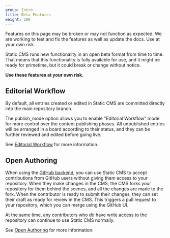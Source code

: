 ```yaml
---
group: Intro
title: Beta Features
weight: 200
---
```


<Alert severity="error">
  Features on this page may be broken or may not function as expected. We are working to test and
  fix the features as well as update the docs. Use at your own risk.
</Alert>

Static CMS runs new functionality in an open beta format from time to time. That means that this functionality is fully available for use, and it might be ready for primetime, but it could break or change without notice.

**Use these features at your own risk.**

## Editorial Workflow

By default, all entries created or edited in Static CMS are committed directly into the main repository branch.

The publish_mode option allows you to enable "Editorial Workflow" mode for more control over the content publishing phases. All unpublished entries will be arranged in a board according to their status, and they can be further reviewed and edited before going live.

See [Editorial Workflow](/docs/editorial-workflow) for more information.

## Open Authoring

When using the [GitHub backend](/docs/github-backend), you can use Static CMS to accept contributions from GitHub users without giving them access to your repository. When they make changes in the CMS, the CMS forks your repository for them behind the scenes, and all the changes are made to the fork. When the contributor is ready to submit their changes, they can set their draft as ready for review in the CMS. This triggers a pull request to your repository, which you can merge using the GitHub UI.

At the same time, any contributors who _do_ have write access to the repository can continue to use Static CMS normally.

See [Open Authoring](/docs/open-authoring) for more information.

